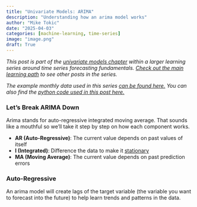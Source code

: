 ```yaml
---
title: "Univariate Models: ARIMA"
description: "Understanding how an arima model works"
author: "Mike Tokic"
date: "2025-04-03"
categories: [machine-learning, time-series]
image: "image.png"
draft: True
---
```


*This post is part of the [univariate models chapter](https://mftokic.github.io/posts/2025-03-24-ts-fundamentals-univariate-models/) within a larger learning series around time series forecasting fundamentals. [Check out the main learning path](https://mftokic.github.io/posts/2024-09-25-ts-fundamentals/) to see other posts in the series.* 

*The example monthly data used in this series [can be found here.](https://github.com/mftokic/mftokic.github.io/blob/main/posts/2024-10-02-ts-fundamentals-whats-a-time-series/example_ts_data.csv) You can also find the [python code used in this post here.](https://github.com/mftokic/mftokic.github.io/blob/main/notebooks/2025-03-21-ts-fundamentals-data-stationary.ipynb)*

### Let's Break ARIMA Down

Arima stands for auto-regressive integrated moving average. That sounds like a mouthful so we'll take it step by step on how each component works. 

- **AR (Auto-Regressive)**: The current value depends on past values of itself
- **I (Integrated)**: Difference the data to make it [stationary](https://mftokic.github.io/posts/2025-03-21-ts-fundamentals-data-cleaning-stationary/)
- **MA (Moving Average)**: The current value depends on past prediction errors

### Auto-Regressive

An arima model will create lags of the target variable (the variable you want to forecast into the future) to help learn trends and patterns in the data. 